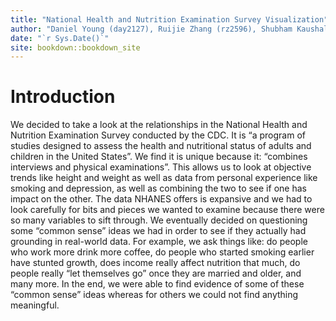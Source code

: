 ```yaml
--- 
title: "National Health and Nutrition Examination Survey Visualization"
author: "Daniel Young (day2127), Ruijie Zhang (rz2596), Shubham Kaushal (sk5118)"
date: "`r Sys.Date()`"
site: bookdown::bookdown_site
---
```


# Introduction

We decided to take a look at the relationships in the National Health and Nutrition Examination Survey conducted by the CDC. It is "a program of studies designed to assess the health and nutritional status of adults and children in the United States". We find it is unique because it: "combines interviews and physical examinations". This allows us to look at objective trends like height and weight as well as data from personal experience like smoking and depression, as well as combining the two to see if one has impact on the other. The data NHANES offers is expansive and we had to look carefully for bits and pieces we wanted to examine because there were so many variables to sift through. We eventually decided on questioning some "common sense" ideas we had in order to see if they actually had grounding in real-world data. For example, we ask things like: do people who work more drink more coffee, do people who started smoking earlier have stunted growth, does income really affect nutrition that much, do people really "let themselves go" once they are married and older, and many more. In the end, we were able to find evidence of some of these "common sense" ideas whereas for others we could not find anything meaningful.